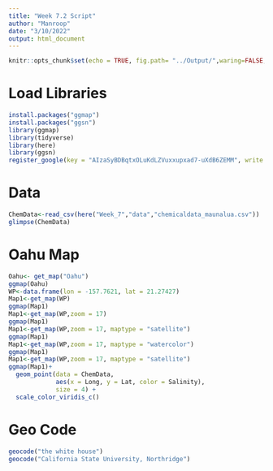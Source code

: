 ```yaml
---
title: "Week 7.2 Script"
author: "Manroop"
date: "3/10/2022"
output: html_document
---
```

```r
knitr::opts_chunk$set(echo = TRUE, fig.path= "../Output/",waring=FALSE, message=FALSE)  
```
# Load Libraries #
```r
install.packages("ggmap") 
install.packages("ggsn") 
library(ggmap)
library(tidyverse)
library(here)
library(ggsn)
register_google(key = "AIzaSyBDBqtxOLuKdLZVuxxupxad7-uXdB6ZEMM", write = TRUE)
```
# Data #
```r
ChemData<-read_csv(here("Week_7","data","chemicaldata_maunalua.csv"))
glimpse(ChemData)
```
# Oahu Map #
```r
Oahu<- get_map("Oahu")
ggmap(Oahu)
WP<-data.frame(lon = -157.7621, lat = 21.27427)
Map1<-get_map(WP)
ggmap(Map1)
Map1<-get_map(WP,zoom = 17)
ggmap(Map1)
Map1<-get_map(WP,zoom = 17, maptype = "satellite")
ggmap(Map1)
Map1<-get_map(WP,zoom = 17, maptype = "watercolor")
ggmap(Map1)
Map1<-get_map(WP,zoom = 17, maptype = "satellite") 
ggmap(Map1)+
  geom_point(data = ChemData,
             aes(x = Long, y = Lat, color = Salinity),
             size = 4) +
  scale_color_viridis_c()
```
# Geo Code #
```r
geocode("the white house")
geocode("California State University, Northridge")
```


